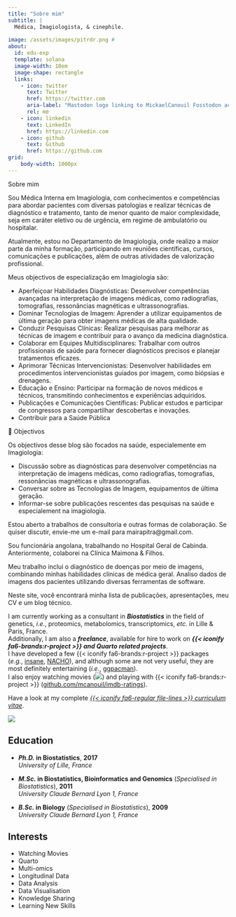 ```yaml
---
title: "Sobre mim"
subtitle: |
  Médica, Imagiologista, & cinephile.
  
image: /assets/images/pitrdr.png #
about:
  id: edu-exp
  template: solana
  image-width: 10em
  image-shape: rectangle
  links:
    - icon: twitter
      text: Twitter
      href: https://twitter.com
      aria-label: "Mastodon logo linking to MickaelCanouil Fosstodon account"
      rel: me
    - icon: linkedin
      text: LinkedIn
      href: https://linkedin.com
    - icon: github
      text: Github
      href: https://github.com
grid:
    body-width: 1000px
---
```


Sobre mim

Sou Médica Interna em Imagiologia, com conhecimentos e competências para abordar pacientes com diversas patologias e realizar técnicas de diagnóstico e tratamento, tanto de menor quanto de maior complexidade, seja em caráter eletivo ou de urgência, em regime de ambulatório ou hospitalar.

Atualmente, estou no Departamento de Imagiologia, onde realizo a maior parte da minha formação, participando em reuniões científicas, cursos, comunicações e publicações, além de outras atividades de valorização profissional.



Meus objectivos de especialização em Imagiologia são:

* Aperfeiçoar Habilidades Diagnósticas: Desenvolver competências avançadas na interpretação de imagens médicas, como radiografias, tomografias, ressonâncias magnéticas e ultrassonografias. 
* Dominar Tecnologias de Imagem: Aprender a utilizar equipamentos de última geração para obter imagens médicas de alta qualidade. 
* Conduzir Pesquisas Clínicas: Realizar pesquisas para melhorar as técnicas de imagem e contribuir para o avanço da medicina diagnóstica. 
* Colaborar em Equipes Multidisciplinares: Trabalhar com outros profissionais de saúde para fornecer diagnósticos precisos e planejar tratamentos eficazes. 
* Aprimorar Técnicas Intervencionistas: Desenvolver habilidades em procedimentos intervencionistas guiados por imagem, como biópsias e drenagens. 
* Educação e Ensino: Participar na formação de novos médicos e técnicos, transmitindo conhecimentos e experiências adquiridos. 
* Publicações e Comunicações Científicas: Publicar estudos e participar de congressos para compartilhar descobertas e inovações. 
* Contribuir para a Saúde Pública


💼 Objectivos

Os objectivos desse blog são focados na saúde, especialemente em Imagiologia:

* Discussão sobre as diagnósticas para desenvolver competências na interpretação de imagens médicas, como radiografias, tomografias, ressonâncias magnéticas e ultrassonografias. 
* Conversar sobre as Tecnologias de Imagem, equipamentos de última geração.
* Informar-se sobre publicações rescentes das pesquisas na saúde e especialement na imagiologia. 

Estou aberto a trabalhos de consultoria e outras formas de colaboração.
Se quiser discutir, envie-me um e-mail para mairapitra\@gmail.com. 

Sou funcionária angolana, trabalhando no Hospital Geral de Cabinda. Anteriormente, colaborei na Clínica Maimona & Filhos.

Meu trabalho inclui o diagnóstico de doenças por meio de imagens, combinando minhas habilidades clínicas de médica geral. Analiso dados de imagens dos pacientes utilizando diversas ferramentas de software.

Neste site, você encontrará minha lista de publicações, apresentações, meu CV e um blog técnico.


::: {#edu-exp}
:::

I am currently working as a consultant in __*Biostatistics*__ in the field of genetics, *i.e.*, proteomics, metabolomics, transcriptomics, *etc.* in Lille & Paris, France.  
Additionally, I am also a __*freelance*__, available for hire to work on __*{{< iconify fa6-brands:r-project >}} and Quarto related projects*__.  
I have developed a few {{< iconify fa6-brands:r-project >}}&nbsp;packages (_e.g._,&nbsp;[insane](https://github.com/mcanouil/insane), [NACHO](https://github.com/mcanouil/NACHO)), and although some are not very useful, they are most definitely entertaining (_i.e._,&nbsp;[ggpacman](https://github.com/mcanouil/ggpacman)).  
I also enjoy watching movies (![](https://raw.githubusercontent.com/mcanouil/imdb-ratings/main/media/imdb.svg){fig-alt="Movies seen count"}) and playing with {{< iconify fa6-brands:r-project >}} ([github.com/mcanouil/imdb-ratings](https://github.com/mcanouil/imdb-ratings)).

Have a look at my complete [_{{< iconify fa6-regular file-lines >}} curriculum vitae_](https://m.canouil.dev/curriculum-vitae/).

![](https://raw.githubusercontent.com/mcanouil/imdb-ratings/main/media/streak.svg){fig-alt="Movies seen in a movie theatre year streak"}

:::: {.grid}

::: {.g-col-12 .g-col-md-8 style="text-align: left;"}
## Education

- **_Ph.D._ in Biostatistics**, **2017**  
  *University of Lille, France*

- **_M.Sc._ in Biostatistics, Bioinformatics and Genomics** (*Specialised in Biostatistics*), **2011**  
  *University Claude Bernard Lyon 1, France*

- **_B.Sc._ in Biology** (*Specialised in Biostatistics*), **2009**  
  *University Claude Bernard Lyon 1, France*
:::

::: {.g-col-12 .g-col-md-4 style="text-align: left;"}
## Interests

- Watching Movies
- Quarto
- Multi-omics
- Longitudinal Data
- Data Analysis
- Data Visualisation
- Knowledge Sharing
- Learning New Skills
:::

::::
